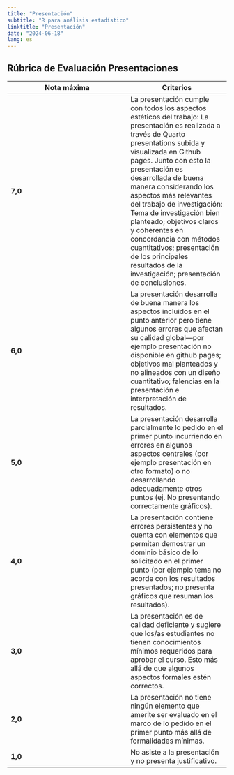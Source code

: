 ```yaml
---
title: "Presentación"
subtitle: "R para análisis estadístico"
linktitle: "Presentación"
date: "2024-06-18"
lang: es
---
```


## Rúbrica de Evaluación Presentaciones

| Nota máxima | Criterios |
|-------------|-----------|
| **7,0**      | La presentación cumple con todos los aspectos estéticos del trabajo: La presentación es realizada a través de Quarto presentations subida y visualizada en Github pages. Junto con esto la presentación es desarrollada de buena manera considerando los aspectos más relevantes del trabajo de investigación: Tema de investigación bien planteado; objetivos claros y coherentes en concordancia con métodos cuantitativos; presentación de los principales resultados de la investigación; presentación de conclusiones. |
| **6,0**      | La presentación desarrolla de buena manera los aspectos incluidos en el punto anterior pero tiene algunos errores que afectan su calidad global—por ejemplo presentación no disponible en github pages; objetivos mal planteados y no alineados con un diseño cuantitativo; falencias en la presentación e interpretación de resultados. |
| **5,0**      | La presentación desarrolla parcialmente lo pedido en el primer punto incurriendo en errores en algunos aspectos centrales (por ejemplo presentación en otro formato) o no desarrollando adecuadamente otros puntos (ej. No presentando correctamente gráficos). |
| **4,0**      | La presentación contiene errores persistentes y no cuenta con elementos que permitan demostrar un dominio básico de lo solicitado en el primer punto (por ejemplo tema no acorde con los resultados presentados; no presenta gráficos que resuman los resultados). |
| **3,0**      | La presentación es de calidad deficiente y sugiere que los/as estudiantes no tienen conocimientos mínimos requeridos para aprobar el curso. Esto más allá de que algunos aspectos formales estén correctos. |
| **2,0**      | La presentación no tiene ningún elemento que amerite ser evaluado en el marco de lo pedido en el primer punto más allá de formalidades mínimas. |
| **1,0**      | No asiste a la presentación y no presenta justificativo. |
